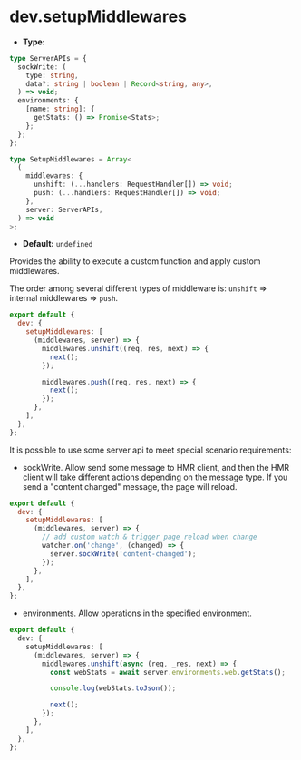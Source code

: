 # dev.setupMiddlewares

- **Type:**

```ts
type ServerAPIs = {
  sockWrite: (
    type: string,
    data?: string | boolean | Record<string, any>,
  ) => void;
  environments: {
    [name: string]: {
      getStats: () => Promise<Stats>;
    };
  };
};

type SetupMiddlewares = Array<
  (
    middlewares: {
      unshift: (...handlers: RequestHandler[]) => void;
      push: (...handlers: RequestHandler[]) => void;
    },
    server: ServerAPIs,
  ) => void
>;
```

- **Default:** `undefined`

Provides the ability to execute a custom function and apply custom middlewares.

The order among several different types of middleware is: `unshift` => internal middlewares => `push`.

```js
export default {
  dev: {
    setupMiddlewares: [
      (middlewares, server) => {
        middlewares.unshift((req, res, next) => {
          next();
        });

        middlewares.push((req, res, next) => {
          next();
        });
      },
    ],
  },
};
```

It is possible to use some server api to meet special scenario requirements:

- sockWrite. Allow send some message to HMR client, and then the HMR client will take different actions depending on the message type. If you send a "content changed" message, the page will reload.

```js
export default {
  dev: {
    setupMiddlewares: [
      (middlewares, server) => {
        // add custom watch & trigger page reload when change
        watcher.on('change', (changed) => {
          server.sockWrite('content-changed');
        });
      },
    ],
  },
};
```

- environments. Allow operations in the specified environment.

```ts
export default {
  dev: {
    setupMiddlewares: [
      (middlewares, server) => {
        middlewares.unshift(async (req, _res, next) => {
          const webStats = await server.environments.web.getStats();

          console.log(webStats.toJson());

          next();
        });
      },
    ],
  },
};
```
